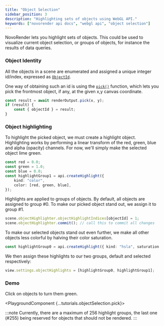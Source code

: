 ```yaml
---
title: "Object Selection"
sidebar_position: 3
description: "Highlighting sets of objects using WebGL API."
keywords: ["novorender api docs", "webgl api", "object selection"]
---
```



NovoRender lets you highlight sets of objects.
This could be used to visualize current object selection, or groups of objects, for instance the results of data queries.

### Object Identity

All the objects in a scene are enumerated and assigned a unique integer id/index, expressed as <code>[ObjectId](/docs/webgl-api/interfaces/NovoRender.PickInfo#objectid)</code>.

One way of obtaining such an id is using the <code>[pick()](/docs/webgl-api/interfaces/NovoRender.View#pick)</code> function, which lets you pick the frontmost object, if any, at the given x,y canvas coordinate.

```typescript
const result = await renderOutput.pick(x, y);
if (result) {
    const { objectId } = result;
}
```

### Object highlighting

To highlight the picked object, we must create a highlight object.
Highlighting works by performing a linear transform of the red, green, blue and alpha (opacity) channels.
For now, we'll simply make the selected object lime green.

```typescript
const red = 0.0;
const green = 1.0;
const blue = 0.0;
const highlightGroup1 = api.createHighlight({
    kind: "color",
    color: [red, green, blue],
});
```

Highlights are applied to groups of objects.
By default, all objects are assigned to group #0.
To make our picked object stand out, we assign it to group #1.

```typescript
scene.objectHighlighter.objectHighlightIndices[objectId] = 1;
scene.objectHighlighter.commit(); // call this to commit all changes
```

To make our selected objects stand out even further, we make all other objects less colorful by halving their color saturation.

```typescript
const highlightGroup0 = api.createHighlight({ kind: "hsla", saturation: 0.5 });
```

We then assign these highlights to our two groups, default and selected respectively:

```typescript
view.settings.objectHighlights = [highlightGroup0, highlightGroup1];
```

### Demo

Click on objects to turn them green.

<PlaygroundComponent {...tutorials.objectSelection.pick}></PlaygroundComponent>
<br />

:::note
Currently, there are a maximum of 256 highlight groups, the last one (#255) being reserved for objects that should not be rendered.
:::
